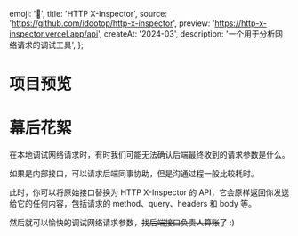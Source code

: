   emoji: '🩻',
  title: 'HTTP X-Inspector',
  source: 'https://github.com/idootop/http-x-inspector',
  preview: 'https://http-x-inspector.vercel.app/api',
  createAt: '2024-03',
  description: '一个用于分析网络请求的调试工具',
};

# 项目预览


<BaseImage src={demo.src} alt="查看请求详情" />

# 幕后花絮

在本地调试网络请求时，有时我们可能无法确认后端最终收到的请求参数是什么。

如果是内部接口，可以请求后端同事协助，但是沟通过程一般比较耗时。

此时，你可以将原始接口替换为 HTTP X-Inspector 的 API，它会原样返回你发送给它的任何内容，包括请求的 method、query、headers 和 body 等。

然后就可以愉快的调试网络请求参数，~~找后端接口负责人算账~~了 :)


<BaseImage src={meme.src} alt="哥们，你这接口保通吗？" />
